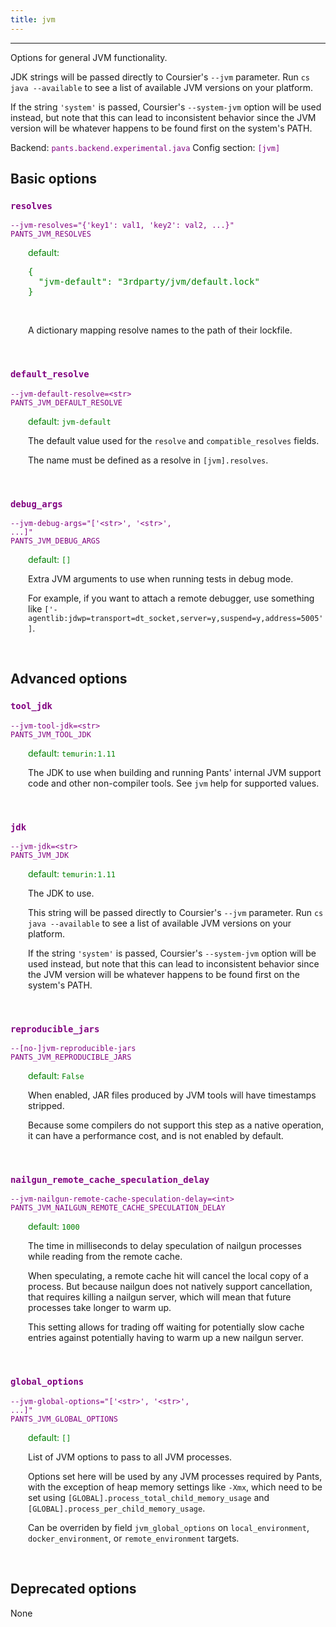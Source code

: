 ```yaml
---
title: jvm
---
```


---

Options for general JVM functionality.

JDK strings will be passed directly to Coursier's `--jvm` parameter. Run `cs java --available` to see a list of available JVM versions on your platform.

If the string `'system'` is passed, Coursier's `--system-jvm` option will be used instead, but note that this can lead to inconsistent behavior since the JVM version will be whatever happens to be found first on the system's PATH.

Backend: <span style="color: purple"><code>pants.backend.experimental.java</code></span>
Config section: <span style="color: purple"><code>[jvm]</code></span>

## Basic options

<div style="color: purple">

### `resolves`

  <code>--jvm-resolves=&quot;{'key1': val1, 'key2': val2, ...}&quot;</code><br>
  <code>PANTS_JVM_RESOLVES</code><br>
</div>
<div style="padding-left: 2em;">
<span style="color: green">default: <pre>{
  "jvm-default": "3rdparty/jvm/default.lock"
}</pre></span>

<br>

A dictionary mapping resolve names to the path of their lockfile.

</div>
<br>

<div style="color: purple">

### `default_resolve`

  <code>--jvm-default-resolve=&lt;str&gt;</code><br>
  <code>PANTS_JVM_DEFAULT_RESOLVE</code><br>
</div>
<div style="padding-left: 2em;">
<span style="color: green">default: <code>jvm-default</code></span>

<br>

The default value used for the `resolve` and `compatible_resolves` fields.

The name must be defined as a resolve in `[jvm].resolves`.

</div>
<br>

<div style="color: purple">

### `debug_args`

  <code>--jvm-debug-args=&quot;['&lt;str&gt;', '&lt;str&gt;', ...]&quot;</code><br>
  <code>PANTS_JVM_DEBUG_ARGS</code><br>
</div>
<div style="padding-left: 2em;">
<span style="color: green">default: <code>[]</code></span>

<br>

Extra JVM arguments to use when running tests in debug mode.

For example, if you want to attach a remote debugger, use something like `['-agentlib:jdwp=transport=dt_socket,server=y,suspend=y,address=5005']`.

</div>
<br>

## Advanced options

<div style="color: purple">

### `tool_jdk`

  <code>--jvm-tool-jdk=&lt;str&gt;</code><br>
  <code>PANTS_JVM_TOOL_JDK</code><br>
</div>
<div style="padding-left: 2em;">
<span style="color: green">default: <code>temurin:1.11</code></span>

<br>

The JDK to use when building and running Pants' internal JVM support code and other non-compiler tools. See `jvm` help for supported values.

</div>
<br>

<div style="color: purple">

### `jdk`

  <code>--jvm-jdk=&lt;str&gt;</code><br>
  <code>PANTS_JVM_JDK</code><br>
</div>
<div style="padding-left: 2em;">
<span style="color: green">default: <code>temurin:1.11</code></span>

<br>

The JDK to use.

This string will be passed directly to Coursier's `--jvm` parameter. Run `cs java --available` to see a list of available JVM versions on your platform.

If the string `'system'` is passed, Coursier's `--system-jvm` option will be used instead, but note that this can lead to inconsistent behavior since the JVM version will be whatever happens to be found first on the system's PATH.

</div>
<br>

<div style="color: purple">

### `reproducible_jars`

  <code>--[no-]jvm-reproducible-jars</code><br>
  <code>PANTS_JVM_REPRODUCIBLE_JARS</code><br>
</div>
<div style="padding-left: 2em;">
<span style="color: green">default: <code>False</code></span>

<br>

When enabled, JAR files produced by JVM tools will have timestamps stripped.

Because some compilers do not support this step as a native operation, it can have a performance cost, and is not enabled by default.

</div>
<br>

<div style="color: purple">

### `nailgun_remote_cache_speculation_delay`

  <code>--jvm-nailgun-remote-cache-speculation-delay=&lt;int&gt;</code><br>
  <code>PANTS_JVM_NAILGUN_REMOTE_CACHE_SPECULATION_DELAY</code><br>
</div>
<div style="padding-left: 2em;">
<span style="color: green">default: <code>1000</code></span>

<br>

The time in milliseconds to delay speculation of nailgun processes while reading from the remote cache.

When speculating, a remote cache hit will cancel the local copy of a process. But because nailgun does not natively support cancellation, that requires killing a nailgun server, which will mean that future processes take longer to warm up.

This setting allows for trading off waiting for potentially slow cache entries against potentially having to warm up a new nailgun server.

</div>
<br>

<div style="color: purple">

### `global_options`

  <code>--jvm-global-options=&quot;['&lt;str&gt;', '&lt;str&gt;', ...]&quot;</code><br>
  <code>PANTS_JVM_GLOBAL_OPTIONS</code><br>
</div>
<div style="padding-left: 2em;">
<span style="color: green">default: <code>[]</code></span>

<br>

List of JVM options to pass to all JVM processes.

Options set here will be used by any JVM processes required by Pants, with the exception of heap memory settings like `-Xmx`, which need to be set using `[GLOBAL].process_total_child_memory_usage` and `[GLOBAL].process_per_child_memory_usage`.

Can be overriden by field `jvm_global_options` on `local_environment`, `docker_environment`, or `remote_environment` targets.

</div>
<br>

## Deprecated options

None
